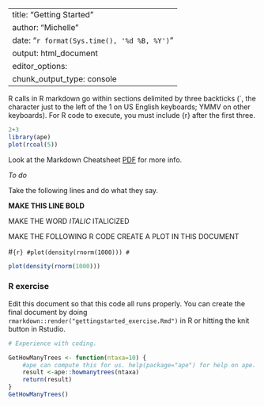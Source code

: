 


---
title: "Getting Started"
author: "Michelle"
date: "`r format(Sys.time(), '%d %B, %Y')`"
output: html_document
editor_options: 
  chunk_output_type: console
---

R calls in R markdown go within sections delimited by three backticks (`, the character just to the left of the 1 on US English keyboards; YMMV on other keyboards). For R code to execute, you must include {r} after the first three.

```r
2+3
library(ape)
plot(rcoal(5))
```

Look at the Markdown Cheatsheet [PDF](https://www.rstudio.com/wp-content/uploads/2015/02/rmarkdown-cheatsheet.pdf) for more info.

*To do*

Take the following lines and do what they say.

**MAKE THIS LINE BOLD**

MAKE THE WORD *ITALIC* ITALICIZED

MAKE THE FOLLOWING R CODE CREATE A PLOT IN THIS DOCUMENT


#```{r}
#plot(density(rnorm(1000)))
#```

```r
plot(density(rnorm(1000)))
```

### R exercise

Edit this document so that this code all runs properly. You can create the final document by doing `rmarkdown::render("gettingstarted_exercise.Rmd")` in R or hitting the knit button in Rstudio.


```r
# Experience with coding.

GetHowManyTrees <- function(ntaxa=10) {
    #ape can compute this for us. help(package="ape") for help on ape.
    result <-ape::howmanytrees(ntaxa)
    return(result)
}
GetHowManyTrees()
```